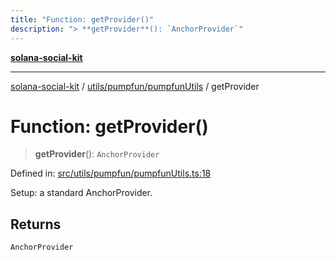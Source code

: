 ```yaml
---
title: "Function: getProvider()"
description: "> **getProvider**(): `AnchorProvider`"
---
```


[**solana-social-kit**](../../../../README.mdx)

***

[solana-social-kit](../../../../README.mdx) / [utils/pumpfun/pumpfunUtils](../README.mdx) / getProvider

# Function: getProvider()

> **getProvider**(): `AnchorProvider`

Defined in: [src/utils/pumpfun/pumpfunUtils.ts:18](https://github.com/SendArcade/solana-social-starter/blob/03568260ca96ed63f77049843c721de1cb011893/src/utils/pumpfun/pumpfunUtils.ts#L18)

Setup: a standard AnchorProvider.

## Returns

`AnchorProvider`
